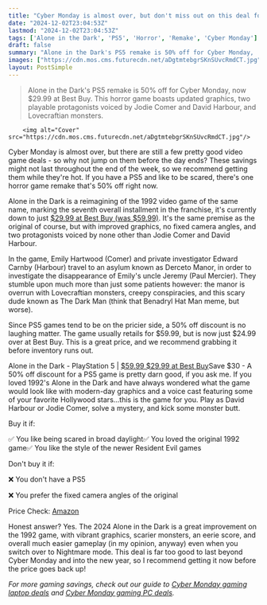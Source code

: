 ```yaml
---
title: "Cyber Monday is almost over, but don't miss out on this deal for one of the year's best horror games"
date: "2024-12-02T23:04:53Z"
lastmod: "2024-12-02T23:04:53Z"
tags: ['Alone in the Dark', 'PS5', 'Horror', 'Remake', 'Cyber Monday']
draft: false
summary: "Alone in the Dark's PS5 remake is 50% off for Cyber Monday,  now $29.99 at Best Buy.  This horror game boasts updated graphics,  two playable protagonists voiced by Jodie Comer and David Harbour, and Lovecraftian monsters."
images: ["https://cdn.mos.cms.futurecdn.net/aDgtmtebgrSKnSUvcRmdCT.jpg"]
layout: PostSimple
---
```

> Alone in the Dark's PS5 remake is 50% off for Cyber Monday,  now $29.99 at Best Buy.  This horror game boasts updated graphics,  two playable protagonists voiced by Jodie Comer and David Harbour, and Lovecraftian monsters.


        <img alt="Cover" src="https://cdn.mos.cms.futurecdn.net/aDgtmtebgrSKnSUvcRmdCT.jpg"/>
        
Cyber Monday is almost over, but there are still a few pretty good video game deals - so why not jump on them before the day ends? These savings might not last throughout the end of the week, so we recommend getting them while they're hot. If you have a PS5 and like to be scared, there's one horror game remake that's 50% off right now.

Alone in the Dark is a reimagining of the 1992 video game of the same name, marking the seventh overall installment in the franchise, it's currently down to just [$29.99 at Best Buy (was $59.99)](https://target.georiot.com/Proxy.ashx?tsid=8426&GR_URL=https%3A%2F%2Famazon.com%2FNEO-World-Ends-You-Nintendo-Switch%2Fdp%2FB0925M9Q4X%2Fref%3Dasc_df_B092BR7B4J%3Fmcid%3Dc45078086d32375cadc16090178353d8%26linkCode%3Ddf0%26hvadid%3D693127140614%26hvpos%3D%26hvnetw%3Dg%26hvrand%3D15353876297226603507%26hvpone%3D%26hvptwo%3D%26hvqmt%3D%26hvdev%3Dc%26hvdvcmdl%3D%26hvlocint%3D%26hvlocphy%3D9198314%26hvtargid%3Dpla-1254131032215%26th%3D1%26tag%3Dhawk-future-20%26ascsubtag%3Dgrd-us-8797624322539079532-20). It's the same premise as the original of course, but with improved graphics, no fixed camera angles, and two protagonists voiced by none other than Jodie Comer and David Harbour.

In the game, Emily Hartwood (Comer) and private investigator Edward Carnby (Harbour) travel to an asylum known as Derceto Manor, in order to investigate the disappearance of Emily's uncle Jeremy (Paul Mercier). They stumble upon much more than just some patients however: the manor is overrun with Lovecraftian monsters, creepy conspiracies, and this scary dude known as The Dark Man (think that Benadryl Hat Man meme, but worse).

Since PS5 games tend to be on the pricier side, a 50% off discount is no laughing matter. The game usually retails for $59.99, but is now just $24.99 over at Best Buy. This is a great price, and we recommend grabbing it before inventory runs out.

Alone in the Dark - PlayStation 5 | [$59.99 $29.99 at Best Buy](https://target.georiot.com/Proxy.ashx?tsid=8426&GR_URL=https%3A%2F%2Famazon.com%2FNEO-World-Ends-You-Nintendo-Switch%2Fdp%2FB0925M9Q4X%2Fref%3Dasc_df_B092BR7B4J%3Fmcid%3Dc45078086d32375cadc16090178353d8%26linkCode%3Ddf0%26hvadid%3D693127140614%26hvpos%3D%26hvnetw%3Dg%26hvrand%3D15353876297226603507%26hvpone%3D%26hvptwo%3D%26hvqmt%3D%26hvdev%3Dc%26hvdvcmdl%3D%26hvlocint%3D%26hvlocphy%3D9198314%26hvtargid%3Dpla-1254131032215%26th%3D1%26tag%3Dhawk-future-20%26ascsubtag%3Dgrd-us-1199210133536855477-20)Save $30 - A 50% off discount for a PS5 game is pretty darn good, if you ask me. If you loved 1992's Alone in the Dark and have always wondered what the game would look like with modern-day graphics and a voice cast featuring some of your favorite Hollywood stars...this is the game for you.  Play as David Harbour or Jodie Comer, solve a mystery, and kick some monster butt.

Buy it if: 

✅ You like being scared in broad daylight✅ You loved the original 1992 game✅ You like the style of the newer Resident Evil games

Don't buy it if: 

❌ You don't have a PS5

❌ You prefer the fixed camera angles of the original

Price Check: [Amazon](https://target.georiot.com/Proxy.ashx?tsid=8426&GR_URL=https%3A%2F%2Famazon.com%2FAlone-Dark-Compatible-PS5-PlayStation-5%2Fdp%2FB0CXTLMSQT%2Fref%3Dsr_1_1%3Fcrid%3D21ZDXYOZHGLOT%26dib%3DeyJ2IjoiMSJ9.zNkC_WBFWCHg2vCljAyoK77FRFyG0WYwRV4PK7wEOWPNd-6VJW3_GcGl3Ooii9J0hpxUyfFuxOvj5ZYmYVIvvX55DXYqdd4FpCCRhyaoSYIu0qiOGSyJgddnmf41wED9WIe6ZakvzHMLyBu3N-GnEBDDP62X_b6FITTh3_x9k0vPBtpujZ3vvIe6wNv5U8YlAJgjq1fqj0_OPNJRzrleMqC1ITJvv8uc6Ac5K5iedA4.EDWfNFrhQNrtDORAZmp56Xr1unuCMwFF4-n6GIraPnk%26dib_tag%3Dse%26keywords%3Dalone%2Bin%2Bthe%2Bdark%26qid%3D1733178856%26s%3Dvideogames%26sprefix%3Dalone%2Bin%2Bthe%2Bdark%252Cvideogames%252C101%26sr%3D1-1%26tag%3Dhawk-future-20%26ascsubtag%3Dgrd-us-1199210133536855477-20)



Honest answer? Yes. The 2024 Alone in the Dark is a great improvement on the 1992 game, with vibrant graphics, scarier monsters, an eerie score, and overall much easier gameplay (in my opinion, anyway) even when you switch over to Nightmare mode. This deal is far too good to last beyond Cyber Monday and into the new year, so I recommend getting it now before the price goes back up!

*For more gaming savings, check out our guide to *[<em>Cyber Monday gaming laptop deals</em>](https://www.gamesradar.com/cyber-monday-gaming-laptop-deals/)* and *[<em>Cyber Monday gaming PC deals</em>](https://www.gamesradar.com/cyber-monday-gaming-pc-deals/)*.*
        